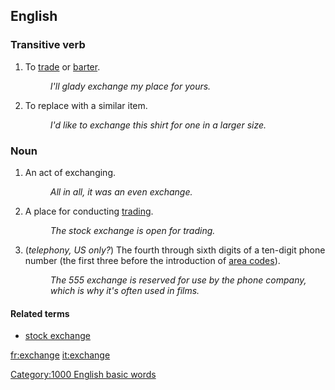 == English ==

=== Transitive verb ===

# To [[trade]] or [[barter]].
#: ''I'll glady exchange my place for yours.''
# To replace with a similar item.
#: ''I'd like to exchange this shirt for one in a larger size.''

=== Noun ===

# An act of exchanging.
#: ''All in all, it was an even exchange.''
# A place for conducting [[trading]].
#: ''The stock exchange is open for trading.''
# (''telephony, US only?'') The fourth through sixth digits of a ten-digit phone number (the first three before the introduction of [[area code]]s).
#: ''The 555 exchange is reserved for use by the phone company, which is why it's often used in films.''

==== Related terms ====

*[[stock exchange]]

[[Category:1000 English basic words]]

[[fr:exchange]]
[[it:exchange]]